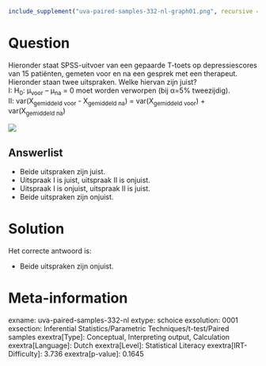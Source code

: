 ```r
include_supplement("uva-paired-samples-332-nl-graph01.png", recursive = TRUE)
```

Question
========

Hieronder staat SPSS-uitvoer van een gepaarde T-toets op depressiescores
van 15 patiënten, gemeten voor en na een gesprek met een therapeut.
Hieronder staan twee uitspraken. Welke hiervan zijn juist?\
I: H~0~: μ~voor~ -- μ~na~ = 0 moet worden verworpen (bij α=5%
tweezijdig).\
II: var(X~gemiddeld\ voor~ - X~gemiddeld\ na~) =
var(X~gemiddeld\ voor~) + var(X~gemiddeld\ na~)


![](uva-paired-samples-332-nl-graph01.png)

Answerlist
----------

* Beide uitspraken zijn juist.
* Uitspraak I is juist, uitspraak II is onjuist.
* Uitspraak I is onjuist, uitspraak II is juist.
* Beide uitspraken zijn onjuist.

Solution
========

Het correcte antwoord is: 

* Beide uitspraken zijn onjuist.

Meta-information
================
exname: uva-paired-samples-332-nl
extype: schoice
exsolution: 0001
exsection: Inferential Statistics/Parametric Techniques/t-test/Paired samples
exextra[Type]: Conceptual, Interpreting output, Calculation
exextra[Language]: Dutch
exextra[Level]: Statistical Literacy
exextra[IRT-Difficulty]: 3.736
exextra[p-value]: 0.1645

